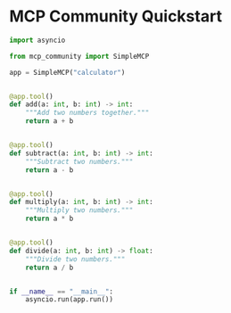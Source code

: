# MCP Community Quickstart

```python
import asyncio

from mcp_community import SimpleMCP

app = SimpleMCP("calculator")


@app.tool()
def add(a: int, b: int) -> int:
    """Add two numbers together."""
    return a + b


@app.tool()
def subtract(a: int, b: int) -> int:
    """Subtract two numbers."""
    return a - b


@app.tool()
def multiply(a: int, b: int) -> int:
    """Multiply two numbers."""
    return a * b


@app.tool()
def divide(a: int, b: int) -> float:
    """Divide two numbers."""
    return a / b


if __name__ == "__main__":
    asyncio.run(app.run())
```
